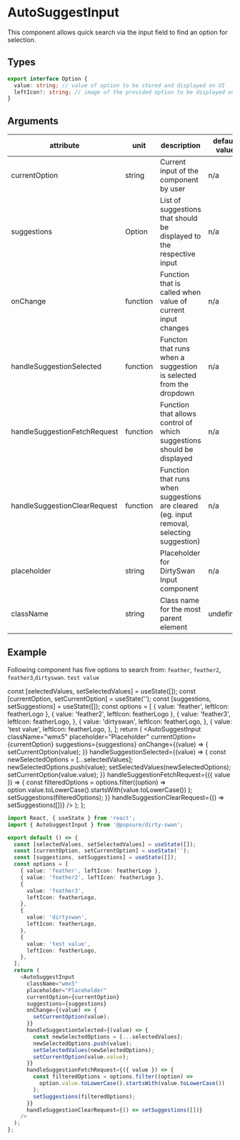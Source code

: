 

<Meta title="JSX/Inputs/AutoSuggestInput" />

# AutoSuggestInput

This component allows quick search via the input field to find an option for selection.

## Types

```typescript
export interface Option {
  value: string; // value of option to be stored and displayed on UI
  leftIcon?: string; // image of the provided option to be displayed on UI
}
```

## Arguments

| attribute                    | unit     | description                                                                               | default value | required |
| ---------------------------- | -------- | ----------------------------------------------------------------------------------------- | ------------- | -------- |
| currentOption                | string   | Current input of the component by user                                                    | n/a           | true     |
| suggestions                  | Option   | List of suggestions that should be displayed to the respective input                      | n/a           | true     |
| onChange                     | function | Function that is called when value of current input changes                               | n/a           | true     |
| handleSuggestionSelected     | function | Functon that runs when a suggestion is selected from the dropdown                         | n/a           | true     |
| handleSuggestionFetchRequest | function | Function that allows control of which suggestions should be displayed                     | n/a           | true     |
| handleSuggestionClearRequest | function | Function that runs when suggestions are cleared (eg. input removal, selecting suggestion) | n/a           | true     |
| placeholder                  | string   | Placeholder for DirtySwan Input component                                                 | n/a           | true     |
| className                    | string   | Class name for the most parent element                                                    | undefined     | false    |

## Example

Following component has five options to search from: `feather`, `feather2`, `feather3`,`dirtyswan`. `test value`

  const [selectedValues, setSelectedValues] = useState([]);
  const [currentOption, setCurrentOption] = useState('');
  const [suggestions, setSuggestions] = useState([]);
  const options = [
    { value: 'feather', leftIcon: featherLogo },
    { value: 'feather2', leftIcon: featherLogo },
    {
      value: 'feather3',
      leftIcon: featherLogo,
    },
    {
      value: 'dirtyswan',
      leftIcon: featherLogo,
    },
    {
      value: 'test value',
      leftIcon: featherLogo,
    },
  ];
  return (
    <AutoSuggestInput
      className="wmx5"
      placeholder="Placeholder"
      currentOption={currentOption}
      suggestions={suggestions}
      onChange={(value) => {
        setCurrentOption(value);
      }}
      handleSuggestionSelected={(value) => {
        const newSelectedOptions = [...selectedValues];
        newSelectedOptions.push(value);
        setSelectedValues(newSelectedOptions);
        setCurrentOption(value.value);
      }}
      handleSuggestionFetchRequest={({ value }) => {
        const filteredOptions = options.filter((option) =>
          option.value.toLowerCase().startsWith(value.toLowerCase())
        );
        setSuggestions(filteredOptions);
      }}
      handleSuggestionClearRequest={() => setSuggestions([])}
    />
  );
};

<AutoSuggestInputStory />

```typescript
import React, { useState } from 'react';
import { AutoSuggestInput } from '@popsure/dirty-swan';

export default () => {
  const [selectedValues, setSelectedValues] = useState([]);
  const [currentOption, setCurrentOption] = useState('');
  const [suggestions, setSuggestions] = useState([]);
  const options = [
    { value: 'feather', leftIcon: featherLogo },
    { value: 'feather2', leftIcon: featherLogo },
    {
      value: 'feather3',
      leftIcon: featherLogo,
    },
    {
      value: 'dirtyswan',
      leftIcon: featherLogo,
    },
    {
      value: 'test value',
      leftIcon: featherLogo,
    },
  ];
  return (
    <AutoSuggestInput
      className="wmx5"
      placeholder="Placeholder"
      currentOption={currentOption}
      suggestions={suggestions}
      onChange={(value) => {
        setCurrentOption(value);
      }}
      handleSuggestionSelected={(value) => {
        const newSelectedOptions = [...selectedValues];
        newSelectedOptions.push(value);
        setSelectedValues(newSelectedOptions);
        setCurrentOption(value.value);
      }}
      handleSuggestionFetchRequest={({ value }) => {
        const filteredOptions = options.filter((option) =>
          option.value.toLowerCase().startsWith(value.toLowerCase())
        );
        setSuggestions(filteredOptions);
      }}
      handleSuggestionClearRequest={() => setSuggestions([])}
    />
  );
};
```

